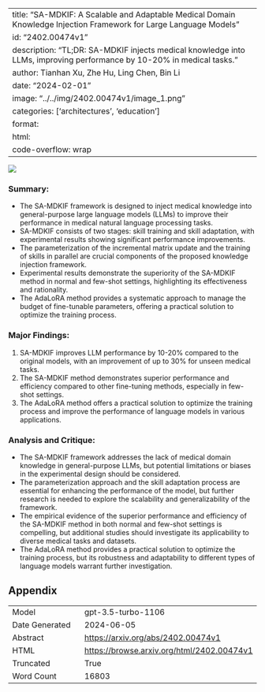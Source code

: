 
---
title: "SA-MDKIF: A Scalable and Adaptable Medical Domain Knowledge Injection Framework for Large Language Models"
id: "2402.00474v1"
description: "TL;DR: SA-MDKIF injects medical knowledge into LLMs, improving performance by 10-20% in medical tasks."
author: Tianhan Xu, Zhe Hu, Ling Chen, Bin Li
date: "2024-02-01"
image: "../../img/2402.00474v1/image_1.png"
categories: ['architectures', 'education']
format:
  html:
    code-overflow: wrap
---

![](../../img/2402.00474v1/image_1.png)

### Summary:
- The SA-MDKIF framework is designed to inject medical knowledge into general-purpose large language models (LLMs) to improve their performance in medical natural language processing tasks.
- SA-MDKIF consists of two stages: skill training and skill adaptation, with experimental results showing significant performance improvements.
- The parameterization of the incremental matrix update and the training of skills in parallel are crucial components of the proposed knowledge injection framework.
- Experimental results demonstrate the superiority of the SA-MDKIF method in normal and few-shot settings, highlighting its effectiveness and rationality.
- The AdaLoRA method provides a systematic approach to manage the budget of fine-tunable parameters, offering a practical solution to optimize the training process.

### Major Findings:
1. SA-MDKIF improves LLM performance by 10-20% compared to the original models, with an improvement of up to 30% for unseen medical tasks.
2. The SA-MDKIF method demonstrates superior performance and efficiency compared to other fine-tuning methods, especially in few-shot settings.
3. The AdaLoRA method offers a practical solution to optimize the training process and improve the performance of language models in various applications.

### Analysis and Critique:
- The SA-MDKIF framework addresses the lack of medical domain knowledge in general-purpose LLMs, but potential limitations or biases in the experimental design should be considered.
- The parameterization approach and the skill adaptation process are essential for enhancing the performance of the model, but further research is needed to explore the scalability and generalizability of the framework.
- The empirical evidence of the superior performance and efficiency of the SA-MDKIF method in both normal and few-shot settings is compelling, but additional studies should investigate its applicability to diverse medical tasks and datasets.
- The AdaLoRA method provides a practical solution to optimize the training process, but its robustness and adaptability to different types of language models warrant further investigation.

## Appendix

|          |          |
|----------|----------|
| Model     | gpt-3.5-turbo-1106       |
| Date Generated     | 2024-06-05       |
| Abstract | [https://arxiv.org/abs/2402.00474v1](https://arxiv.org/abs/2402.00474v1)        |
| HTML     | [https://browse.arxiv.org/html/2402.00474v1](https://browse.arxiv.org/html/2402.00474v1)       |
| Truncated       | True       |
| Word Count       | 16803       |